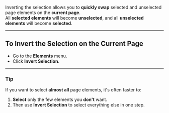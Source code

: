 
Inverting the selection allows you to **quickly swap** selected and unselected page elements on the **current page**.  
All **selected elements** will become **unselected**, and all **unselected elements** will become **selected**.

---

## To Invert the Selection on the Current Page  

- Go to the **Elements** menu.  
- Click **Invert Selection**.  

---

### Tip  
If you want to select **almost all** page elements, it's often faster to:  
1. **Select** only the few elements you **don't** want.  
2. Then use **Invert Selection** to select everything else in one step.
